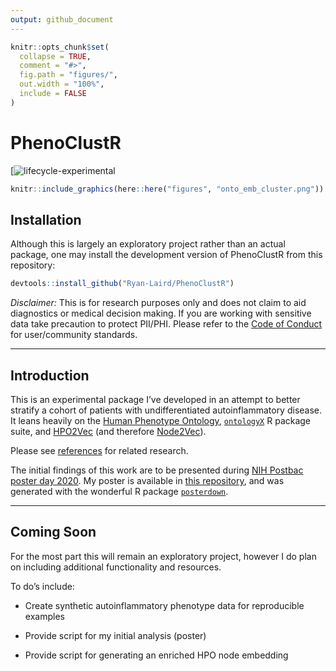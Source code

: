 ```yaml
---
output: github_document
---
```


<!-- README.md is generated from README.Rmd. Please edit that file -->

```r
knitr::opts_chunk$set(
  collapse = TRUE,
  comment = "#>",
  fig.path = "figures/",
  out.width = "100%",
  include = FALSE
)
```

# PhenoClustR

<!-- badges: start -->
[![lifecycle-experimental](https://img.shields.io/badge/lifecycle-experimental-orange.svg)
<!-- badges: end -->

```r
knitr::include_graphics(here::here("figures", "onto_emb_cluster.png"))
```

## Installation

Although this is largely an exploratory project rather than an actual package, one may install the development version of PhenoClustR from this repository:
```r
devtools::install_github("Ryan-Laird/PhenoClustR")
```

*Disclaimer:* This is for research purposes only and does not claim to aid diagnostics or medical decision making. If you are working with sensitive data take precaution to protect PII/PHI. Please refer to the [Code of Conduct](CODE_OF_CONDUCT.md) for user/community standards.



-------------------------------------------------------------------


## Introduction

This is an experimental package I've developed in an attempt to better stratify a cohort of patients with undifferentiated autoinflammatory disease. It leans heavily on the [Human Phenotype Ontology](https://hpo.jax.org/app/), [`ontologyX`](https://cran.r-project.org/web/packages/ontologyIndex/vignettes/intro-to-ontologyX.html) R package suite, and [HPO2Vec](https://github.com/shenfc/HPO2Vec) (and therefore [Node2Vec](https://github.com/aditya-grover/node2vec)).

Please see [references](references/) for related research. 

The initial findings of this work are to be presented during [NIH Postbac poster day 2020](https://www.training.nih.gov/postbac_poster_day). My poster is available in [this repository](poster/poster.html), and was generated with the wonderful R package [`posterdown`](https://github.com/brentthorne/posterdown). 

-------------------------------------------------

## Coming Soon

For the most part this will remain an exploratory project, however I do plan on including additional functionality and resources.

To do's include:

- Create synthetic autoinflammatory phenotype data for reproducible examples

- Provide script for my initial analysis (poster)

- Provide script for generating an enriched HPO node embedding
